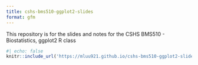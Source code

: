 ```yaml
---
title: cshs-bms510-ggplot2-slides
format: gfm
---
```


This repository is for the slides and notes for the CSHS BMS510 - Biostatistics, ggplot2 R class

```r
#| echo: false
knitr::include_url('https://mluu921.github.io/cshs-bms510-ggplot2-slides/#/descriptive-statistics-in-r')
```

